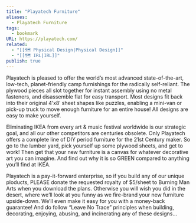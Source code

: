 ```yaml
---
title: "Playatech Furniture"
aliases:
  - Playatech Furniture
tags:
  - bookmark
URL: https://playatech.com/
related:
  - "[[🗺️ Physical Design|Physical Design]]"
  - "[[🗺️ IRL|IRL]]"
publish: true
---
```




Playatech is pleased to offer the world’s most advanced state-of-the-art, low-tech, planet-friendly camp furnishings for the radically self-reliant. The plywood pieces all slot together for instant assembly using no metal fasteners, and disassemble flat for easy transport. Most designs fit back into their original 4’x8′ sheet shapes like puzzles, enabling a mini-van or pick-up truck to move enough furniture for an entire house! All designs are easy to make yourself.

Eliminating IKEA from every art & music festival worldwide is our strategic goal, and all our other competitors are centuries obsolete. Only Playatech offers a complete line of DIY period furniture for the 21st Century maker. So go to the lumber yard, pick yourself up some plywood sheets, and get to work! Then get that your new furniture is a canvas for whatever decorative art you can imagine. And find out why it is so GREEN compared to anything you’ll find at IKEA.

Playatech is a pay-it-forward enterprise, so if you build any of our unique ploducts, PLEASE donate the requested royalty of $5/sheet to Burning Man Arts when you download the plans. Otherwise you will wish you did in the desert, where we’ll look at you funny as we fire-brand your new furniture upside-down. We’ll even make it easy for you with a money-back guarantee! And do follow “Leave No Trace” principles when building, decorating, enjoying, abusing, and incinerating any of these designs…
